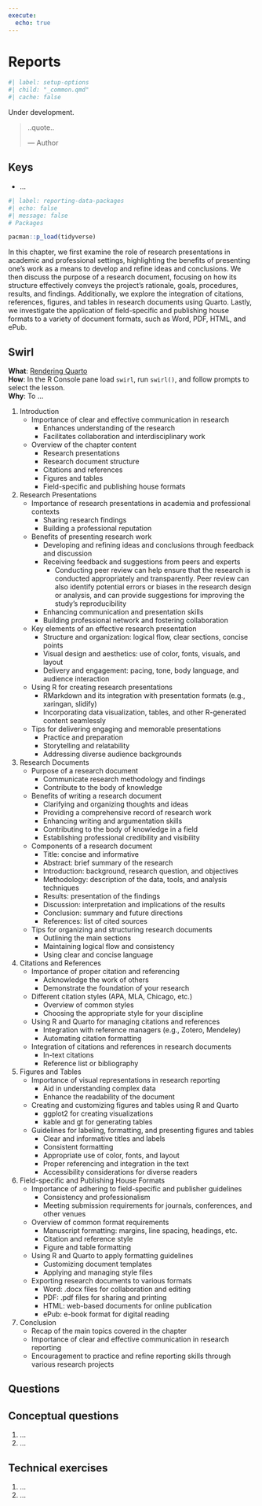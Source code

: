 ```yaml
---
execute: 
  echo: true
---
```


# Reports {#sec-reports}

```r
#| label: setup-options
#| child: "_common.qmd"
#| cache: false
```

::: {.callout-caution title="Caution"}
Under development.
:::

<!--

Content:

Exercises:

- [ ] add concept questions to Activities
- [ ] add exercises to Activities
- [ ] add thought questions/ case studies to prose sections

Formatting:


-->

> ..quote..
>
> --- Author

::: callout-note
## Keys

- ...
:::

```r
#| label: reporting-data-packages
#| echo: false
#| message: false
# Packages

pacman::p_load(tidyverse)
```

In this chapter, we first examine the role of research presentations in academic and professional settings, highlighting the benefits of presenting one's work as a means to develop and refine ideas and conclusions. We then discuss the purpose of a research document, focusing on how its structure effectively conveys the project's rationale, goals, procedures, results, and findings. Additionally, we explore the integration of citations, references, figures, and tables in research documents using Quarto. Lastly, we investigate the application of field-specific and publishing house formats to a variety of document formats, such as Word, PDF, HTML, and ePub.

::: callout-tip
## Swirl

**What**: [Rendering Quarto](https://github.com/qtalr/lessons)\
**How**: In the R Console pane load `swirl`, run `swirl()`, and follow prompts to select the lesson.\
**Why**: To ...
:::

1. Introduction
   - Importance of clear and effective communication in research
       - Enhances understanding of the research
       - Facilitates collaboration and interdisciplinary work
   - Overview of the chapter content
       - Research presentations
       - Research document structure
       - Citations and references
       - Figures and tables
       - Field-specific and publishing house formats

2. Research Presentations
   - Importance of research presentations in academia and professional contexts
       - Sharing research findings
       - Building a professional reputation
   - Benefits of presenting research work
       - Developing and refining ideas and conclusions through feedback and discussion
       - Receiving feedback and suggestions from peers and experts
         - Conducting peer review can help ensure that the research is conducted appropriately and transparently. Peer review can also identify potential errors or biases in the research design or analysis, and can provide suggestions for improving the study's reproducibility
       - Enhancing communication and presentation skills
       - Building professional network and fostering collaboration
   - Key elements of an effective research presentation
       - Structure and organization: logical flow, clear sections, concise points
       - Visual design and aesthetics: use of color, fonts, visuals, and layout
       - Delivery and engagement: pacing, tone, body language, and audience interaction
   - Using R for creating research presentations
       - RMarkdown and its integration with presentation formats (e.g., xaringan, slidify)
       - Incorporating data visualization, tables, and other R-generated content seamlessly
   - Tips for delivering engaging and memorable presentations
       - Practice and preparation
       - Storytelling and relatability
       - Addressing diverse audience backgrounds

3. Research Documents
   - Purpose of a research document
       - Communicate research methodology and findings
       - Contribute to the body of knowledge
   - Benefits of writing a research document
       - Clarifying and organizing thoughts and ideas
       - Providing a comprehensive record of research work
       - Enhancing writing and argumentation skills
       - Contributing to the body of knowledge in a field
       - Establishing professional credibility and visibility
   - Components of a research document
       - Title: concise and informative
       - Abstract: brief summary of the research
       - Introduction: background, research question, and objectives
       - Methodology: description of the data, tools, and analysis techniques
       - Results: presentation of the findings
       - Discussion: interpretation and implications of the results
       - Conclusion: summary and future directions
       - References: list of cited sources
   - Tips for organizing and structuring research documents
       - Outlining the main sections
       - Maintaining logical flow and consistency
       - Using clear and concise language

4. Citations and References
   - Importance of proper citation and referencing
       - Acknowledge the work of others
       - Demonstrate the foundation of your research
   - Different citation styles (APA, MLA, Chicago, etc.)
       - Overview of common styles
       - Choosing the appropriate style for your discipline
   - Using R and Quarto for managing citations and references
       - Integration with reference managers (e.g., Zotero, Mendeley)
       - Automating citation formatting
   - Integration of citations and references in research documents
       - In-text citations
       - Reference list or bibliography

5. Figures and Tables
   - Importance of visual representations in research reporting
       - Aid in understanding complex data
       - Enhance the readability of the document
   - Creating and customizing figures and tables using R and Quarto
       - ggplot2 for creating visualizations
       - kable and gt for generating tables
   - Guidelines for labeling, formatting, and presenting figures and tables
       - Clear and informative titles and labels
       - Consistent formatting
       - Appropriate use of color, fonts, and layout
       - Proper referencing and integration in the text
       - Accessibility considerations for diverse readers

6. Field-specific and Publishing House Formats
   - Importance of adhering to field-specific and publisher guidelines
       - Consistency and professionalism
       - Meeting submission requirements for journals, conferences, and other venues
   - Overview of common format requirements
       - Manuscript formatting: margins, line spacing, headings, etc.
       - Citation and reference style
       - Figure and table formatting
   - Using R and Quarto to apply formatting guidelines
       - Customizing document templates
       - Applying and managing style files
   - Exporting research documents to various formats
       - Word: .docx files for collaboration and editing
       - PDF: .pdf files for sharing and printing
       - HTML: web-based documents for online publication
       - ePub: e-book format for digital reading

7. Conclusion
   - Recap of the main topics covered in the chapter
   - Importance of clear and effective communication in research reporting
   - Encouragement to practice and refine reporting skills through various research projects




## Questions {.unnumbered}

::: callout-note
## Conceptual questions

1. ...
2. ...

:::

::: callout-note
## Technical exercises

1. ...
2. ...
:::
